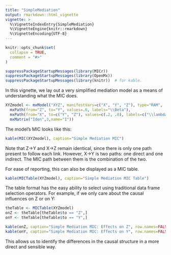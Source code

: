 ```yaml
---
title: "SimpleMediation"
output: rmarkdown::html_vignette
vignette: >
  %\VignetteIndexEntry{SimpleMediation}
  %\VignetteEngine{knitr::rmarkdown}
  %\VignetteEncoding{UTF-8}
---
```


```r
knitr::opts_chunk$set(
  collapse = TRUE,
  comment = "#>"
)
```

```r
suppressPackageStartupMessages(library(MICr))
suppressPackageStartupMessages(library(OpenMx))
suppressPackageStartupMessages(library(knitr))  # for kable.
```

In this vignette, we lay out a very simplified mediation model as a means of understanding what the MIC does.
```r
XYZmodel <- mxModel("XYZ", manifestVars=c("X", "Y", "Z"), type="RAM",
  mxPath(from="Z", to="Y", values=.6, labels="\\Beta"),
  mxPath(from="X", to=c("Y", "Z"), values=c(.2, .8), labels=c("\\lambda", "\\alpha")),
  mxMatrix("Iden",3,name="I"))
```

The model's MIC looks like this:
```r
kable(MIC(XYZmodel), caption="Simple Mediation MIC")
```

Note that Z->Y and X->Z remain identical, since there is only one path present to follow each link.  However, X->Y is two paths: one direct and one indirect.  The MIC path between them is the combination of the two.

For ease of reporting, this can also be displayed as a MIC table.

```r
kable(MICTable(XYZmodel), caption="Simple Mediation MIC Table")
```

The table format has the easy ability to select using traditional data frame selection operators.  For example, if we only care about the causal influences on Z or on Y:
```r
theTable <- MICTable(XYZmodel)
onZ <- theTable[theTable$to == "Z",]
onY <- theTable[theTable$to == "Y",]

kable(onZ, caption="Simple Mediation MIC: Effects on Z", row.names=FALSE)
kable(onY, caption="Simple Mediation MIC: Effects on Y", row.names=FALSE)
```

This allows us to identify the differences in the causal structure in a more direct and sensible way.
